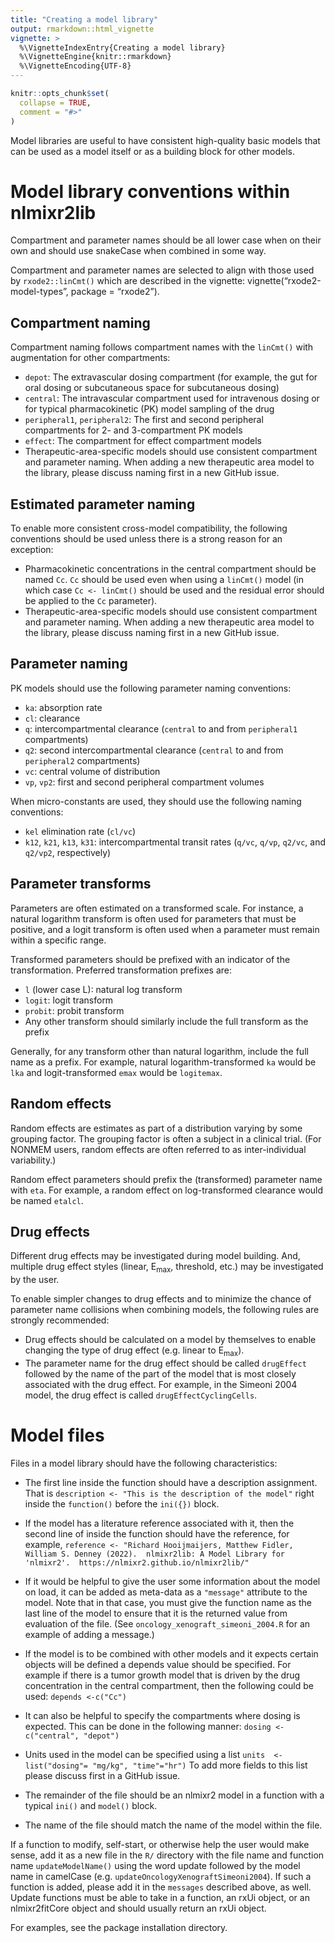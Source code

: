 ```yaml
---
title: "Creating a model library"
output: rmarkdown::html_vignette
vignette: >
  %\VignetteIndexEntry{Creating a model library}
  %\VignetteEngine{knitr::rmarkdown}
  %\VignetteEncoding{UTF-8}
---
```


```r
knitr::opts_chunk$set(
  collapse = TRUE,
  comment = "#>"
)
```

Model libraries are useful to have consistent high-quality basic models that can
be used as a model itself or as a building block for other models.

# Model library conventions within nlmixr2lib

Compartment and parameter names should be all lower case when on their own and
should use snakeCase when combined in some way.

Compartment and parameter names are selected to align with those used by
`rxode2::linCmt()` which are described in the vignette:
vignette("rxode2-model-types", package = "rxode2").

## Compartment naming

Compartment naming follows compartment names with the `linCmt()` with
augmentation for other compartments:

* `depot`: The extravascular dosing compartment (for example, the gut for oral
  dosing or subcutaneous space for subcutaneous dosing)
* `central`: The intravascular compartment used for intravenous dosing or for
  typical pharmacokinetic (PK) model sampling of the drug
* `peripheral1`, `peripheral2`: The first and second peripheral compartments for
  2- and 3-compartment PK models
* `effect`: The compartment for effect compartment models
* Therapeutic-area-specific models should use consistent compartment and
  parameter naming.  When adding a new therapeutic area model to the library,
  please discuss naming first in a new GitHub issue.

## Estimated parameter naming

To enable more consistent cross-model compatibility, the following conventions should be used unless there is a strong reason for an exception:

* Pharmacokinetic concentrations in the central compartment should be named
  `Cc`.  `Cc` should be used even when using a `linCmt()` model (in which case
  `Cc <- linCmt()` should be used and the residual error should be applied to
  the `Cc` parameter).
* Therapeutic-area-specific models should use consistent compartment and
  parameter naming.  When adding a new therapeutic area model to the library,
  please discuss naming first in a new GitHub issue.

## Parameter naming

PK models should use the following parameter naming conventions:

* `ka`: absorption rate
* `cl`: clearance
* `q`: intercompartmental clearance (`central` to and from `peripheral1`
  compartments)
* `q2`: second intercompartmental clearance (`central` to and from `peripheral2`
  compartments)
* `vc`: central volume of distribution
* `vp`, `vp2`: first and second peripheral compartment volumes

When micro-constants are used, they should use the following naming conventions:

* `kel` elimination rate (`cl/vc`)
* `k12`, `k21`, `k13`, `k31`: intercompartmental transit rates (`q/vc`, `q/vp`,
  `q2/vc`, and  `q2/vp2`, respectively)

## Parameter transforms

Parameters are often estimated on a transformed scale.  For instance, a natural
logarithm transform is often used for parameters that must be positive, and a
logit transform is often used when a parameter must remain within a specific
range.

Transformed parameters should be prefixed with an indicator of the
transformation.  Preferred transformation prefixes are:

* `l` (lower case L): natural log transform
* `logit`: logit transform
* `probit`: probit transform
* Any other transform should similarly include the full transform as the prefix

Generally, for any transform other than natural logarithm, include the full name
as a prefix.  For example, natural logarithm-transformed `ka` would be `lka` and
logit-transformed `emax` would be `logitemax`.

## Random effects

Random effects are estimates as part of a distribution varying by some grouping
factor.  The grouping factor is often a subject in a clinical trial.  (For
NONMEM users, random effects are often referred to as inter-individual
variability.)

Random effect parameters should prefix the (transformed) parameter name with
`eta`.  For example, a random effect on log-transformed clearance would be named
`etalcl`.

## Drug effects

Different drug effects may be investigated during model building.  And, multiple
drug effect styles (linear, E~max~, threshold, etc.) may be investigated by the
user.

To enable simpler changes to drug effects and to minimize the chance of
parameter name collisions when combining models, the following rules are
strongly recommended:

* Drug effects should be calculated on a model by themselves to enable changing
  the type of drug effect (e.g. linear to E~max~).
* The parameter name for the drug effect should be called `drugEffect` followed
  by the name of the part of the model that is most closely associated with the
  drug effect.  For example, in the Simeoni 2004 model, the drug effect is
  called `drugEffectCyclingCells`.

# Model files

Files in a model library should have the following characteristics:

* The first line inside the function should have a description
  assignment.  That is `description <- "This is the description of the model"`
  right inside the `function()` before the `ini({})` block.
* If the model has a literature reference associated with it, then the second
  line of inside the function should have the reference, for example,
  `reference <- "Richard Hooijmaijers, Matthew Fidler, William S. Denney (2022).  nlmixr2lib: A Model Library for 'nlmixr2'.  https://nlmixr2.github.io/nlmixr2lib/"`
* If it would be helpful to give the user some information about the model on
  load, it can be added as meta-data as a `"message"` attribute to the model.
  Note that in that case, you must give the function name as the last line of
  the model to ensure that it is the returned value from evaluation of the file.
  (See `oncology_xenograft_simeoni_2004.R` for an example of adding a message.)
  
* If the model is to be combined with other models and it expects certain objects
  will be defined a depends value should be specified. For example if there is 
  a tumor growth model that is driven by the drug concentration in the central 
  compartment, then the following could be used:  `depends <-c("Cc")` 
* It can also be helpful to specify the compartments where dosing is expected. 
  This can be done in the following manner: `dosing <- c("central", "depot")`
* Units used in the model can be specified using a list
  `units  <- list("dosing"= "mg/kg", "time"="hr")`
  To add more fields to this list please discuss first in a GitHub issue.
  
  
* The remainder of the file should be an nlmixr2 model in a function with a
  typical `ini()` and `model()` block.
* The name of the file should match the name of the model within the file.

If a function to modify, self-start, or otherwise help the user would make
sense, add it as a new file in the `R/` directory with the file name and
function name `updateModelName()` using the word update followed by the model
name in camelCase (e.g. `updateOncologyXenograftSimeoni2004`). If such a
function is added, please add it in the `messages` described above, as well.
Update functions must be able to take in a function, an rxUi object, or an
nlmixr2fitCore object and should usually return an rxUi object.

For examples, see the package installation directory.
